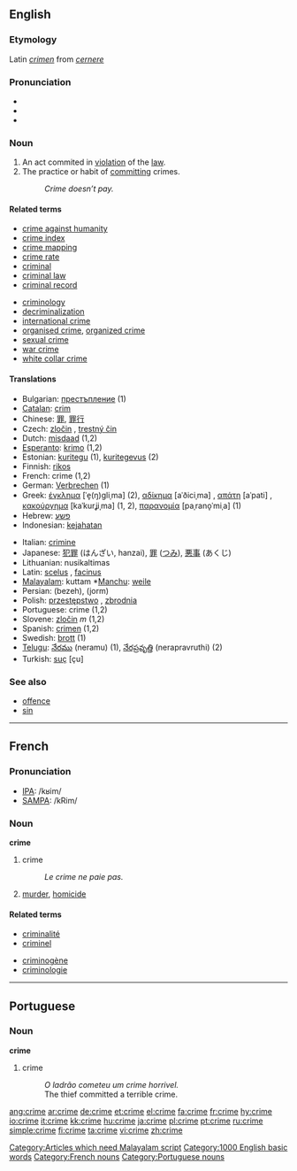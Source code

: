 {{wikipedia}}
==English==

===Etymology===
Latin ''[[crimen]]'' from ''[[cernere]]''

===Pronunciation===
*{{IPA|kraɪm}}
*{{audio|en-us-crime.ogg|Audio (US)}}
*{{rhymes|aɪm}}

===Noun===
{{en-noun}}

# An act commited in [[violation]] of the [[law]].
# The practice or habit of [[commit]]ting crimes.
#: ''Crime doesn’t pay.''

====Related terms====
{{top}}
*[[crime against humanity]]
*[[crime index]]
*[[crime mapping]]
*[[crime rate]]
*[[criminal]]
*[[criminal law]]
*[[criminal record]]
{{mid}}
*[[criminology]]
*[[decriminalization]]
*[[international crime]]
*[[organised crime]], [[organized crime]]
*[[sexual crime]]
*[[war crime]]
*[[white collar crime]]
{{bottom}}

====Translations====
{{top}}
*Bulgarian: [[престъпление]] {{n}} (1)
*[[Catalan]]: [[crim]] {{m}}
*Chinese: [[罪]], [[罪行]]
*Czech: [[zločin]] {{m}}, [[trestný čin]] {{m}}
*Dutch: [[misdaad]] {{f}} (1,2)
*[[Esperanto]]: [[krimo]] (1,2)
*Estonian: [[kuritegu]] (1), [[kuritegevus]] (2)
*Finnish: [[rikos]]
*French: crime {{f}} (1,2)
*German: [[Verbrechen]] {{n}} (1)
*Greek: [[έγκλημα]] [ˈe̞(ŋ)ɡliˌma] {{n}} (2), [[αδίκημα]] [aˈðiciˌma] {{n}}, [[απάτη]] [aˈpati] {{f}}, [[κακούργημα]] [kaˈkurʝiˌma] {{n}} (1, 2), [[παρανομία]] [paˌrano̞ˈmiˌa] {{f}} (1)
*Hebrew: [[פשע]] {{m}}
*Indonesian: [[jahat|kejahatan]]
{{mid}}
*Italian: [[crimine]]
*Japanese: [[犯罪]] (はんざい, hanzai), [[罪]] ([[つみ]]), [[悪事]] (あくじ)
*Lithuanian: nusikaltimas {{m}}
*Latin: [[scelus]] {{n}}, [[facinus]] {{n}}
*[[Malayalam]]: kuttam *[[Manchu]]: [[weile]]
*Persian: {{FAchar|[[بزه]]}} (bezeh), {{FAchar|[[جرم]]}} (jorm)
*Polish: [[przestępstwo]] {{n}}, [[zbrodnia]] {{f}}
*Portuguese: crime {{m}} (1,2)
*Slovene: [[zločin]] ''m'' (1,2)
*Spanish: [[crimen]] {{m}} (1,2)
*Swedish: [[brott]] (1)
*[[Telugu]]: [[నేరము]] (neramu) (1), [[నేరప్రవృత్తి]] (nerapravruthi) (2)
*Turkish: [[suç]] [çu]
{{bottom}}

===See also===
*[[offence]]
*[[sin]]

----

==French==

===Pronunciation===
*[[w:IPA|IPA]]: /kʁim/
*[[w:SAMPA|SAMPA]]: /kRim/

===Noun===
'''crime''' {{m}}

# crime
#: ''Le crime ne paie pas.''
# [[murder]], [[homicide]]

====Related terms====
{{top}}
*[[criminalité]]
*[[criminel]]
{{mid}}
*[[criminogène]]
*[[criminologie]]
{{bottom}}

----
==Portuguese==

===Noun===
'''crime''' {{m}}

# crime
#: ''O ladrão cometeu um crime horrivel.''
#: The thief committed a terrible crime.

[[Category:Articles which need Malayalam script]]
[[Category:1000 English basic words]]

[[Category:French nouns]]
[[Category:Portuguese nouns]]

[[ang:crime]]
[[ar:crime]]
[[de:crime]]
[[et:crime]]
[[el:crime]]
[[fa:crime]]
[[fr:crime]]
[[hy:crime]]
[[io:crime]]
[[it:crime]]
[[kk:crime]]
[[hu:crime]]
[[ja:crime]]
[[pl:crime]]
[[pt:crime]]
[[ru:crime]]
[[simple:crime]]
[[fi:crime]]
[[ta:crime]]
[[vi:crime]]
[[zh:crime]]